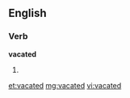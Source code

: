 ==English==

===Verb===
'''vacated'''

# {{past of|vacate}}

[[et:vacated]]
[[mg:vacated]]
[[vi:vacated]]